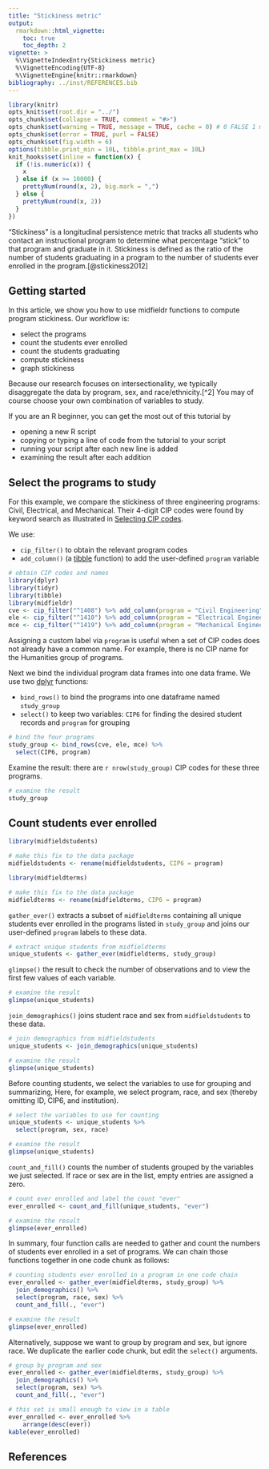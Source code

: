 ```yaml
---
title: "Stickiness metric"
output:
  rmarkdown::html_vignette: 
    toc: true
    toc_depth: 2
vignette: >
  %\VignetteIndexEntry{Stickiness metric}
  %\VignetteEncoding{UTF-8}
  %\VignetteEngine{knitr::rmarkdown}
bibliography: ../inst/REFERENCES.bib
---
```


```r
library(knitr)
opts_knit$set(root.dir = "../")
opts_chunk$set(collapse = TRUE, comment = "#>")
opts_chunk$set(warning = TRUE, message = TRUE, cache = 0) # 0 FALSE 1 minimal
opts_chunk$set(error = TRUE, purl = FALSE)
opts_chunk$set(fig.width = 6)
options(tibble.print_min = 10L, tibble.print_max = 10L)
knit_hooks$set(inline = function(x) {
  if (!is.numeric(x)) {
    x
  } else if (x >= 10000) {
    prettyNum(round(x, 2), big.mark = ",")
  } else {
    prettyNum(round(x, 2))
  }
})
```




"Stickiness" is a longitudinal persistence metric that tracks all students who contact an instructional program to determine what percentage “stick” to that program and graduate in it. Stickiness is defined as the ratio of the number of students graduating in a program to the number of students ever enrolled in the program.[@stickiness2012]



## Getting started 

In this article, we show you how to use midfieldr functions to compute program stickiness. Our workflow is: 

- select the programs 
- count the students ever enrolled
- count the students graduating  
- compute stickiness 
- graph stickiness 

Because our research focuses on intersectionality, we typically disaggregate the data by program, sex, and race/ethnicity.[^2] You may of course choose your own combination of variables to study. 

If you are an R beginner, you can get the most out of this tutorial by 

- opening a new R script  
- copying or typing a line of code from the tutorial to your script 
- running your script after each new line is added 
- examining the result after each addition   






## Select the programs to study

For this example, we compare the stickiness of three engineering programs: Civil, Electrical, and Mechanical. Their 4-digit CIP codes were found by keyword search as illustrated in [Selecting CIP codes](cip_filter.html). 

We use:  

- `cip_filter()` to obtain the relevant program codes 
- `add_column()` (a [tibble](http://tibble.tidyverse.org) function) to add the user-defined `program` variable 


```r
# obtain CIP codes and names
library(dplyr)
library(tidyr)
library(tibble)
library(midfieldr)
cve <- cip_filter("^1408") %>% add_column(program = "Civil Engineering")
ele <- cip_filter("^1410") %>% add_column(program = "Electrical Engineering")
mce <- cip_filter("^1419") %>% add_column(program = "Mechanical Engineering")
```


Assigning a custom label via `program` is useful when a set of CIP codes does not already have a common name. For example, there is no CIP name for the Humanities group of programs.  

Next we bind the individual program data frames into one data frame. We use two [dplyr](http://dplyr.tidyverse.org) functions: 

- `bind_rows()` to bind the programs into one dataframe named `study_group` 
- `select()` to keep two variables: `CIP6` for finding the desired student records and `program` for grouping 

```r
# bind the four programs
study_group <- bind_rows(cve, ele, mce) %>%
  select(CIP6, program)
```

Examine the result: there are `r nrow(study_group)` CIP codes for these three programs. 

```r
# examine the result
study_group
```



## Count students ever enrolled 

```r
library(midfieldstudents)

# make this fix to the data package
midfieldstudents <- rename(midfieldstudents, CIP6 = program)

library(midfieldterms)

# make this fix to the data package
midfieldterms <- rename(midfieldterms, CIP6 = program)
```

`gather_ever()` extracts a subset of `midfieldterms` containing all unique students ever enrolled in the programs listed in `study_group` and joins our user-defined `program` labels to these data. 

```r
# extract unique students from midfieldterms
unique_students <- gather_ever(midfieldterms, study_group)
```

`glimpse()` the result to check the number of observations and to view the first few values of each variable. 

```r
# examine the result
glimpse(unique_students)
```

`join_demographics()` joins student race and sex from `midfieldstudents` to these data. 

```r
# join demographics from midfieldstudents
unique_students <- join_demographics(unique_students)

# examine the result
glimpse(unique_students)
```

Before counting students, we select the variables to use for grouping and summarizing, Here, for example, we select program, race, and sex (thereby omitting ID, CIP6, and institution). 

```r
# select the variables to use for counting
unique_students <- unique_students %>%
  select(program, sex, race)

# examine the result
glimpse(unique_students)
```

`count_and_fill()` counts the number of students grouped by the variables we just selected. If race or sex are in the list, empty entries are assigned a zero. 

```r
# count ever enrolled and label the count "ever"
ever_enrolled <- count_and_fill(unique_students, "ever")

# examine the result
glimpse(ever_enrolled)
```

In summary, four function calls are needed to gather and count the numbers of students ever enrolled in a set of programs. We can chain those functions together in one code chunk as follows: 

```r
# counting students ever enrolled in a program in one code chain
ever_enrolled <- gather_ever(midfieldterms, study_group) %>%
  join_demographics() %>%
  select(program, race, sex) %>%
  count_and_fill(., "ever")

# examine the result
glimpse(ever_enrolled)
```

Alternatively, suppose we want to group by program and sex, but ignore race. We duplicate the earlier code chunk, but edit the `select()` arguments. 

```r
# group by program and sex
ever_enrolled <- gather_ever(midfieldterms, study_group) %>%
  join_demographics() %>%
  select(program, sex) %>%
  count_and_fill(., "ever")

# this set is small enough to view in a table
ever_enrolled <- ever_enrolled %>% 
	arrange(desc(ever))
kable(ever_enrolled)
```





## References
